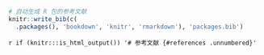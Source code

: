 
```r
# 自动生成 R 包的参考文献
knitr::write_bib(c(
  .packages(), 'bookdown', 'knitr', 'rmarkdown'), 'packages.bib')
```

`r if (knitr:::is_html_output()) '# 参考文献 {#references .unnumbered}'`
